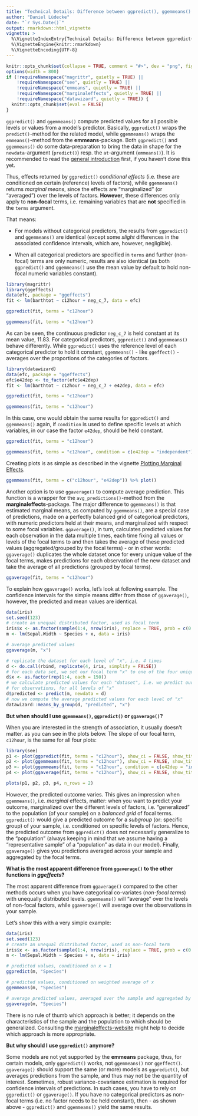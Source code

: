 ```yaml
---
title: "Technical Details: Difference between ggpredict(), ggemmeans() and ggaverage()"
author: "Daniel Lüdecke"
date: "`r Sys.Date()`"
output: rmarkdown::html_vignette
vignette: >
  %\VignetteIndexEntry{Technical Details: Difference between ggpredict(), ggemmeans() and ggaverage()}
  %\VignetteEngine{knitr::rmarkdown}
  %\VignetteEncoding{UTF-8}
---
```


```r
knitr::opts_chunk$set(collapse = TRUE, comment = "#>", dev = "png", fig.width = 7, fig.height = 3.5, message = FALSE, warning = FALSE)
options(width = 800)
if (!requireNamespace("magrittr", quietly = TRUE) ||
    !requireNamespace("see", quietly = TRUE) ||
    !requireNamespace("emmeans", quietly = TRUE) ||
    !requireNamespace("marginaleffects", quietly = TRUE) ||
    !requireNamespace("datawizard", quietly = TRUE)) {
  knitr::opts_chunk$set(eval = FALSE)
}
```

`ggpredict()` and `ggemmeans()` compute predicted values for all possible levels or values from a model's predictor. Basically, `ggpredict()` wraps the `predict()`-method for the related model, while `ggemmeans()` wraps the `emmeans()`-method from the **emmeans**-package. Both `ggpredict()` and `ggemmeans()` do some data-preparation to bring the data in shape for the `newdata`-argument (`predict()`) resp. the `at`-argument (`emmeans()`). It is recommended to read the [general introduction](ggeffects.html) first, if you haven't done this yet.

Thus, effects returned by `ggpredict()` _conditional effects_ (i.e. these are conditioned on certain (reference) levels of factors), while `ggemmeans()` returns _marginal means_, since the effects are "marginalized" (or "averaged") over the levels of factors. **However**, these differences only apply to **non-focal** terms, i.e. remaining variables that are **not** specified in the `terms` argument.

That means:

- For models without categorical predictors, the results from `ggpredict()` and `ggemmeans()` are identical (except some _slight_ differences in the associated confidence intervals, which are, however, negligible).

- When all categorical predictors are specified in `terms` and further (non-focal) terms are only numeric, results are also identical (as both `ggpredict()` and `ggemmeans()` use the mean value by default to hold non-focal numeric variables constant).

```r
library(magrittr)
library(ggeffects)
data(efc, package = "ggeffects")
fit <- lm(barthtot ~ c12hour + neg_c_7, data = efc)

ggpredict(fit, terms = "c12hour")

ggemmeans(fit, terms = "c12hour")
```

As can be seen, the continuous predictor `neg_c_7` is held constant at its mean value, 11.83. For categorical predictors, `ggpredict()` and `ggemmeans()` behave differently. While `ggpredict()` uses the reference level of each categorical predictor to hold it constant, `ggemmeans()` - like `ggeffect()` - averages over the proportions of the categories of factors.

```r
library(datawizard)
data(efc, package = "ggeffects")
efc$e42dep <- to_factor(efc$e42dep)
fit <- lm(barthtot ~ c12hour + neg_c_7 + e42dep, data = efc)

ggpredict(fit, terms = "c12hour")

ggemmeans(fit, terms = "c12hour")
```

In this case, one would obtain the same results for `ggpredict()` and `ggemmeans()` again, if `condition` is used to define specific levels at which variables, in our case the factor `e42dep`, should be held constant.

```r
ggpredict(fit, terms = "c12hour")

ggemmeans(fit, terms = "c12hour", condition = c(e42dep = "independent"))
```

Creating plots is as simple as described in the vignette [Plotting Marginal Effects](introduction_plotmethod.html).

```r
ggemmeans(fit, terms = c("c12hour", "e42dep")) %>% plot()
```

Another option is to use `ggaverage()` to compute average prediction. This function is a wrapper for the `avg_predictions()`-method from the **marginaleffects**-package. The major difference to `ggemmeans()` is that estimated marginal means, as computed by `ggemmeans()`, are a special case of predictions, made on a perfectly balanced grid of categorical predictors, with numeric predictors held at their means, and marginalized with respect to some focal variables. `ggaverage()`, in turn, calculates predicted values for each observation in the data multiple times, each time fixing all values or levels of the focal terms to and then takes the average of these predicted values (aggregated/grouped by the focal terms) - or in other words: `ggaverage()` duplicates the whole dataset once for every unique value of the focal terms, makes predictions for each observation of the new dataset and take the average of all predictions (grouped by focal terms).

```r
ggaverage(fit, terms = "c12hour")
```

To explain how `ggaverage()` works, let's look at following example. The confidence intervals for the simple means differ from those of `ggaverage()`, however, the predicted and mean values are identical.

```r
data(iris)
set.seed(123)
# create an unequal distributed factor, used as focal term
iris$x <- as.factor(sample(1:4, nrow(iris), replace = TRUE, prob = c(0.1, 0.2, 0.3, 0.4)))
m <- lm(Sepal.Width ~ Species + x, data = iris)

# average predicted values
ggaverage(m, "x")

# replicate the dataset for each level of "x", i.e. 4 times
d <- do.call(rbind, replicate(4, iris, simplify = FALSE))
# for each data set, we set our focal term "x" to one of the four unique values
d$x <- as.factor(rep(1:4, each = 150))
# we calculate predicted values for each "dataset", i.e. we predict our outcome
# for observations, for all levels of "x"
d$predicted <- predict(m, newdata = d)
# now we compute the average predicted values for each level of "x"
datawizard::means_by_group(d, "predicted", "x")
```

**But when should I use `ggemmeans()`, `ggpredict()` or `ggaverage()`?**

When you are interested in the strength of association, it usually doesn't matter. as you can see in the plots below. The slope of our focal term, `c12hour`, is the same for all four plots:

```r
library(see)
p1 <- plot(ggpredict(fit, terms = "c12hour"), show_ci = FALSE, show_title = FALSE, show_x_title = FALSE, show_y_title = FALSE)
p2 <- plot(ggemmeans(fit, terms = "c12hour"), show_ci = FALSE, show_title = FALSE, show_x_title = FALSE, show_y_title = FALSE)
p3 <- plot(ggemmeans(fit, terms = "c12hour", condition = c(e42dep = "independent")), show_ci = FALSE, show_title = FALSE, show_x_title = FALSE, show_y_title = FALSE)
p4 <- plot(ggaverage(fit, terms = "c12hour"), show_ci = FALSE, show_title = FALSE, show_x_title = FALSE, show_y_title = FALSE)

plots(p1, p2, p3, p4, n_rows = 2)
```

However, the predicted outcome varies. This gives an impression when `ggemmeans()`, i.e. _marginal_ effects, matter: when you want to predict your outcome, marginalized over the different levels of factors, i.e. "generalized" to the population (of your sample) on a _balanced grid_ of focal terms. `ggpredict()` would give a predicted outcome for a _subgroup_ (or: specific group) of your sample, i.e. conditioned on specific levels of factors. Hence, the predicted outcome from `ggpredict()` does not necessarily generalize to the "population" (always keeping in mind that we assume having a "representative sample" of a "population" as data in our model). Finally, `ggaverage()` gives you predictions averaged across your sample and aggregated by the focal terms.

**What is the most apparent difference from `ggaverage()` to the other functions in *ggeffects*?**

The most apparent difference from `ggaverage()` compared to the other methods occurs when you have categorical co-variates (*non-focal terms*) with unequally distributed levels. `ggemmeans()` will "average" over the levels of non-focal factors, while `ggaverage()` will average over the observations in your sample.

Let's show this with a very simple example:

```r
data(iris)
set.seed(123)
# create an unequal distributed factor, used as non-focal term
iris$x <- as.factor(sample(1:4, nrow(iris), replace = TRUE, prob = c(0.1, 0.2, 0.3, 0.4)))
m <- lm(Sepal.Width ~ Species + x, data = iris)

# predicted values, conditioned on x = 1
ggpredict(m, "Species")

# predicted values, conditioned on weighted average of x
ggemmeans(m, "Species")

# average predicted values, averaged over the sample and aggregated by "Species"
ggaverage(m, "Species")
```

There is no rule of thumb which approach is better; it depends on the characteristics of the sample and the population to which should be generalized. Consulting the [marginaleffects-website](https://marginaleffects.com/) might help to decide which approach is more appropriate.

**But why should I use `ggpredict()` anymore?**

Some models are not yet supported by the **emmeans** package, thus, for certain models, only `ggpredict()` works, not `ggemmeans()` nor `ggeffect()`. `ggaverage()` should support the same (or more) models as `ggpredict()`, but averages predictions from the sample, and thus may not be the quantity of interest. Sometimes, robust variance-covariance estimation is required for confidence intervals of predictions. In such cases, you have to rely on `ggpredict()` or `ggaverage()`. If you have no categorical predictors as non-focal terms (i.e. no factor needs to be held constant), then - as shown above - `ggpredict()` and `ggemmeans()` yield the same results.
